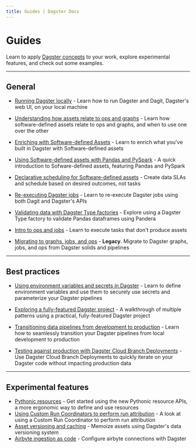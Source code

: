 ```yaml
---
title: Guides | Dagster Docs
---
```


# Guides

Learn to apply [Dagster concepts](/concepts) to your work, explore experimental features, and check out some examples.

---

## General

- [Running Dagster locally](/guides/running-dagster-locally) - Learn how to run Dagster and Dagit, Dagster's web UI, on your local machine

- [Understanding how assets relate to ops and graphs](/guides/dagster/how-assets-relate-to-ops-and-graphs) - Learn how software-defined assets relate to ops and graphs, and when to use one over the other

- [Enriching with Software-defined Assets](/guides/dagster/enriching-with-software-defined-assets) - Learn to enrich what you've built in Dagster with Software-defined assets

- [Using Software-defined assets with Pandas and PySpark](/guides/dagster/software-defined-assets) - A quick introduction to Sofware-defined assets, featuring Pandas and PySpark

- [Declarative scheduling for Software-defined assets](/guides/dagster/scheduling-assets) - Create data SLAs and schedule based on desired outcomes, not tasks

- [Re-executing Dagster jobs](/guides/dagster/re-execution) - Learn to re-execute Dagster jobs using both Dagit and Dagster's APIs

- [Validating data with Dagster Type factories](/guides/dagster/dagster_type_factories) - Explore using a Dagster Type factory to validate Pandas dataframes using Pandera

- [Intro to ops and jobs](/guides/dagster/intro-to-ops-jobs) - Learn to execute tasks that don't produce assets

- [Migrating to graphs, jobs, and ops](https://docs.dagster.io/0.15.7/guides/dagster/graph_job_op) - **Legacy**. Migrate to Dagster graphs, jobs, and ops from Dagster solids and pipelines

---

## Best practices

- [Using environment variables and secrets in Dagster](/guides/dagster/using-environment-variables-and-secrets) - Learn to define environment variables and use them to securely use secrets and parameterize your Dagster pipelines

- [Exploring a fully-featured Dagster project](/guides/dagster/example_project) - A walkthrough of multiple patterns using a practical, fully-featured Dagster project

- [Transitioning data pipelines from development to production](/guides/dagster/transitioning-data-pipelines-from-development-to-production) - Learn how to seamlessly transition your Dagster pipelines from local development to production

- [Testing against production with Dagster Cloud Branch Deployments](/guides/dagster/branch_deployments) - Use Dagster Cloud Branch Deployments to quickly iterate on your Dagster code without impacting production data

---

## Experimental features

- [Pythonic resources](/guides/dagster/pythonic-resources) - Get started using the new Pythonic resource APIs, a more ergonomic way to define and use resources
- [Using Custom Run Coordinators to perform run attribution](/guides/dagster/run-attribution) - A look at using a Custom Run Coordinator to perform run attribution
- [Asset versioning and caching](/guides/dagster/asset-versioning-and-caching) - Memoize assets using Dagster's data versioning system
- [Airbyte ingestion as code](/guides/dagster/airbyte-ingestion-as-code) - Configure airbyte connections with Dagster

[def]: /guides/dagster/
